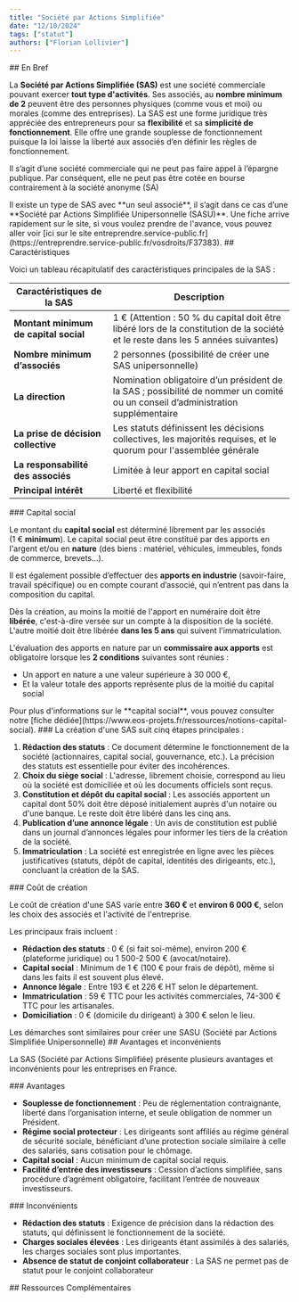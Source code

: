 ```yaml
---
title: "Société par Actions Simplifiée"
date: "12/10/2024"
tags: ["statut"]
authors: ["Florian Lollivier"]
---
```


<SectionTitle>
## En Bref
</SectionTitle>

La **Société par Actions Simplifiée (SAS)** est une société commerciale pouvant exercer **tout type d'activités**. Ses associés, au **nombre minimum de 2** peuvent être des personnes physiques (comme vous et moi) ou morales (comme des entreprises). La SAS est une forme juridique très appréciée des entrepreneurs pour sa **flexibilité** et sa **simplicité de fonctionnement**. Elle offre une grande souplesse de fonctionnement puisque la loi laisse la liberté aux associés d’en définir les règles de fonctionnement.

Il s’agit d’une société commerciale qui ne peut pas faire appel à l’épargne publique. Par conséquent, elle ne peut pas être cotée en bourse contrairement à la
 société anonyme (SA)

<Note>
Il existe un type de SAS avec **un seul associé**, il s’agit dans ce cas d’une **Société par Actions Simplifiée Unipersonnelle (SASU)**. Une fiche arrive rapidement sur le site, si vous voulez prendre de l'avance, vous pouvez aller voir [ici sur le site entreprendre.service-public.fr](https://entreprendre.service-public.fr/vosdroits/F37383).
</Note>

<SectionTitle>
## Caractéristiques
</SectionTitle>

Voici un tableau récapitulatif des caractéristiques principales de la SAS :

| **Caractéristiques de la SAS** | **Description** |
| --- | --- |
| **Montant minimum de capital social** | 1 € (Attention : 50 % du capital doit être libéré lors de la constitution de la société et le reste dans les 5 années suivantes) |
| **Nombre minimum d’associés** | 2 personnes (possibilité de créer une SAS unipersonnelle) |
| **La direction** | Nomination obligatoire d’un président de la SAS ; possibilité de nommer un comité ou un conseil d’administration supplémentaire |
| **La prise de décision collective** | Les statuts définissent les décisions collectives, les majorités requises, et le quorum pour l'assemblée générale |
| **La responsabilité des associés** | Limitée à leur apport en capital social |
| **Principal intérêt** | Liberté et flexibilité |

<ArrowTitle>
### Capital social
</ArrowTitle>

Le montant du **capital social** est déterminé librement par les associés (1 € **minimum**). Le capital social peut être constitué par des apports en l'argent et/ou en **nature** (des biens : matériel, véhicules, immeubles, fonds de commerce, brevets...).

Il est également possible d’effectuer des **apports en industrie** (savoir-faire, travail spécifique) ou en compte courant d’associé, qui n’entrent pas dans la composition du capital.

Dès la création, au moins la moitié de l'apport en numéraire doit être **libérée**, c'est-à-dire versée sur un compte à la disposition de la société. L'autre moitié doit être libérée **dans les 5 ans** qui suivent l'immatriculation.

L'évaluation des apports en nature par un **commissaire aux apports** est obligatoire lorsque les **2 conditions** suivantes sont réunies :

- Un apport en nature a une valeur supérieure à 30 000 €,
- Et la valeur totale des apports représente plus de la moitié du capital social

<Note>
Pour plus d'informations sur le **capital social**, vous pouvez consulter notre [fiche dédiée](https://www.eos-projets.fr/ressources/notions-capital-social).
</Note>

<ArrowTitle>
### La création d'une SAS suit cinq étapes principales :
</ArrowTitle>

1. **Rédaction des statuts** : Ce document détermine le fonctionnement de la société (actionnaires, capital social, gouvernance, etc.). La précision des statuts est essentielle pour éviter des incohérences.
2. **Choix du siège social** : L'adresse, librement choisie, correspond au lieu où la société est domiciliée et où les documents officiels sont reçus.
3. **Constitution et dépôt du capital social** : Les associés apportent un capital dont 50% doit être déposé initialement auprès d'un notaire ou d'une banque. Le reste doit être libéré dans les cinq ans.
4. **Publication d’une annonce légale** : Un avis de constitution est publié dans un journal d’annonces légales pour informer les tiers de la création de la société.
5. **Immatriculation** : La société est enregistrée en ligne avec les pièces justificatives (statuts, dépôt de capital, identités des dirigeants, etc.), concluant la création de la SAS.

<ArrowTitle>
### Coût de création
</ArrowTitle>

Le coût de création d'une SAS varie entre **360 €** et **environ 6 000 €**, selon les choix des associés et l'activité de l'entreprise.

Les principaux frais incluent :

- **Rédaction des statuts** : 0 € (si fait soi-même), environ 200 € (plateforme juridique) ou 1 500-2 500 € (avocat/notaire).
- **Capital social** : Minimum de 1 € (100 € pour frais de dépôt), même si dans les faits il est souvent plus élevé.
- **Annonce légale** : Entre 193 € et 226 € HT selon le département.
- **Immatriculation** : 59 € TTC pour les activités commerciales, 74-300 € TTC pour les artisanales.
- **Domiciliation** : 0 € (domicile du dirigeant) à 300 € selon le lieu.

<Note>
Les démarches sont similaires pour créer une SASU (Société par Actions Simplifiée Unipersonnelle)
</Note>

<SectionTitle>
## Avantages et inconvénients
</SectionTitle>

La SAS (Société par Actions Simplifiée) présente plusieurs avantages et inconvénients pour les entreprises en France.

<ArrowTitle>
### Avantages
</ArrowTitle>

- **Souplesse de fonctionnement** : Peu de réglementation contraignante, liberté dans l’organisation interne, et seule obligation de nommer un Président.
- **Régime social protecteur** : Les dirigeants sont affiliés au régime général de sécurité sociale, bénéficiant d’une protection sociale similaire à celle des salariés, sans cotisation pour le chômage.
- **Capital social** : Aucun minimum de capital social requis.
- **Facilité d’entrée des investisseurs** : Cession d’actions simplifiée, sans procédure d’agrément obligatoire, facilitant l’entrée de nouveaux investisseurs.

<ArrowTitle>
### Inconvénients
</ArrowTitle>

- **Rédaction des statuts** : Exigence de précision dans la rédaction des statuts, qui définissent le fonctionnement de la société.
- **Charges sociales élevées** : Les dirigeants étant assimilés à des salariés, les charges sociales sont plus importantes.
- **Absence de statut de conjoint collaborateur** : La SAS ne permet pas de statut pour le conjoint collaborateur

<SectionTitle>
## Ressources Complémentaires
</SectionTitle>

<RessourcesSection>
	<RessourceLink
		title={"Société par actions simplifiée (SAS) : ce qu'il faut savoir"}
		link={"https://entreprendre.service-public.fr/vosdroits/F37366"}
		author={"entreprendre.service-public.fr"}
	/>
</RessourcesSection>

